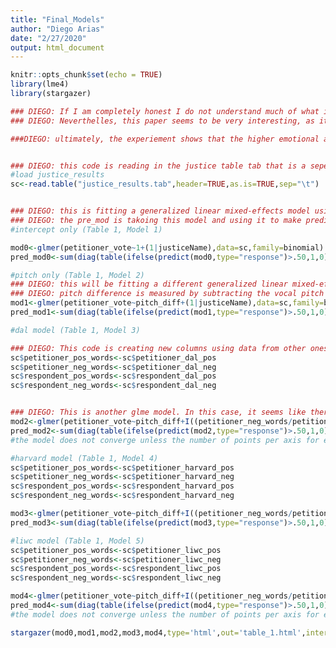 ```yaml
---
title: "Final_Models"
author: "Diego Arias"
date: "2/27/2020"
output: html_document
---
```


```r
knitr::opts_chunk$set(echo = TRUE)
library(lme4)
library(stargazer)
```

```r
### DIEGO: If I am completely honest I do not understand much of what is going on in this code (mostly because we have not touched on generalized linear mixed-effects model)
### DIEGO: Neverthelles, this paper seems to be very interesting, as it uses audio recordings from courts to see if judges implicitly reveal their verdict leaning during oral arguments, even before arguments and deliberations are done

###DIEGO: ultimately, the experiement shows that the higher emotional arousal or excitement directed at an attorney compared to his or her opponent, the less likely that attorney is to win the Justice’s vote


### DIEGO: this code is reading in the justice table tab that is a seperate file in the zip
#load justice_results
sc<-read.table("justice_results.tab",header=TRUE,as.is=TRUE,sep="\t")


### DIEGO: this is fitting a generalized linear mixed-effects model using the justices' name to predict the petitioner vote
### DIEGO: the pre_mod is takoing this model and using it to make predictions. I am not quite sure what it really does though 
#intercept only (Table 1, Model 1)

mod0<-glmer(petitioner_vote~1+(1|justiceName),data=sc,family=binomial)
pred_mod0<-sum(diag(table(ifelse(predict(mod0,type="response")>.50,1,0),sc[names(residuals(mod0)),"petitioner_vote"])))/length(residuals(mod0))

#pitch only (Table 1, Model 2)
### DIEGO: this will be fitting a different generalized linear mixed-effects model - with this one using the pitch difference of the judges' voice ot predict the petitioner vote
### DIEGO: pitch difference is measured by subtracting the vocal pitch in questions directed toward petitioners from the vocal pitch in questions directed toward respondents
mod1<-glmer(petitioner_vote~pitch_diff+(1|justiceName),data=sc,family=binomial)
pred_mod1<-sum(diag(table(ifelse(predict(mod1,type="response")>.50,1,0),sc[names(residuals(mod1)),"petitioner_vote"])))/length(residuals(mod1))

#dal model (Table 1, Model 3)

### DIEGO: This code is creating new columns using data from other ones (these new columns code for negative and postive word frequency from the petitioner and respondent)
sc$petitioner_pos_words<-sc$petitioner_dal_pos
sc$petitioner_neg_words<-sc$petitioner_dal_neg
sc$respondent_pos_words<-sc$respondent_dal_pos
sc$respondent_neg_words<-sc$respondent_dal_neg


### DIEGO: This is another glme model. In this case, it seems like there are multiple predictors being used. 
mod2<-glmer(petitioner_vote~pitch_diff+I((petitioner_neg_words/petitioner_wc)-(respondent_neg_words/respondent_wc))+I((petitioner_pos_words/petitioner_wc)-(respondent_pos_words/respondent_wc))+I(petitioner_count-respondent_count)+lagged_ideology+conservative_lc+I(lagged_ideology*conservative_lc)+sgpetac+sgrespac+petac+respac+petNumStat+respNumStat+(1|justiceName),data=sc,family=binomial,nAGQ=2)
pred_mod2<-sum(diag(table(ifelse(predict(mod2,type="response")>.50,1,0),sc[names(residuals(mod2)),"petitioner_vote"])))/length(residuals(mod2))
#the model does not converge unless the number of points per axis for evaluating the adaptive Gauss-Hermite approximation to the log-likelihood is increased from 0. Coefficients and prediction rate are essentiall the same regardless of nAGQ used. More specifically, max coefficient change is around 10^-04

#harvard model (Table 1, Model 4)
sc$petitioner_pos_words<-sc$petitioner_harvard_pos
sc$petitioner_neg_words<-sc$petitioner_harvard_neg
sc$respondent_pos_words<-sc$respondent_harvard_pos
sc$respondent_neg_words<-sc$respondent_harvard_neg

mod3<-glmer(petitioner_vote~pitch_diff+I((petitioner_neg_words/petitioner_wc)-(respondent_neg_words/respondent_wc))+I((petitioner_pos_words/petitioner_wc)-(respondent_pos_words/respondent_wc))+I(petitioner_count-respondent_count)+lagged_ideology+conservative_lc+I(lagged_ideology*conservative_lc)+sgpetac+sgrespac+petac+respac+petNumStat+respNumStat+(1|justiceName),data=sc,family=binomial)
pred_mod3<-sum(diag(table(ifelse(predict(mod3,type="response")>.50,1,0),sc[names(residuals(mod3)),"petitioner_vote"])))/length(residuals(mod3))

#liwc model (Table 1, Model 5)
sc$petitioner_pos_words<-sc$petitioner_liwc_pos
sc$petitioner_neg_words<-sc$petitioner_liwc_neg
sc$respondent_pos_words<-sc$respondent_liwc_pos
sc$respondent_neg_words<-sc$respondent_liwc_neg

mod4<-glmer(petitioner_vote~pitch_diff+I((petitioner_neg_words/petitioner_wc)-(respondent_neg_words/respondent_wc))+I((petitioner_pos_words/petitioner_wc)-(respondent_pos_words/respondent_wc))+I(petitioner_count-respondent_count)+lagged_ideology+conservative_lc+I(lagged_ideology*conservative_lc)+sgpetac+sgrespac+petac+respac+petNumStat+respNumStat+(1|justiceName),data=sc,family=binomial,nAGQ=2)
pred_mod4<-sum(diag(table(ifelse(predict(mod4,type="response")>.50,1,0),sc[names(residuals(mod4)),"petitioner_vote"])))/length(residuals(mod4))
#the model does not converge unless the number of points per axis for evaluating the adaptive Gauss-Hermite approximation to the log-likelihood is increased from 0. Coefficients and prediction rate are essentiall the same regardless of nAGQ used. More specifically, max coefficent change is around 10^-04

stargazer(mod0,mod1,mod2,mod3,mod4,type='html',out='table_1.html',intercept.bottom = FALSE, intercept.top = TRUE, omit.stat = c('bic'), dep.var.labels.include = FALSE, dep.var.caption = "", column.labels = c('intercept only','no controls','dal','harvard','liwc'))
```

